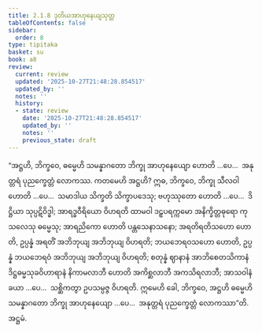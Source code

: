 ```yaml
---
title: 2.1.8 ဒုတိယအာဟုနေယျသုတ္တ
tableOfContents: false
sidebar:
  order: 8
type: tipitaka
basket: su
book: a8
review:
  current: review
  updated: '2025-10-27T21:48:28.854517'
  updated_by: ''
  notes: ''
  history:
  - state: review
    date: '2025-10-27T21:48:28.854517'
    updated_by: ''
    notes: ''
    previous_state: draft
---
```



<ReviewStatus review={frontmatter.review} showDetails={true} />

<HypothesisAnnotation frontmatter={frontmatter} />

<DynamicBreadcrumb />

<Division number="58" book="a8" e="ch" v="17" p="115">

<Paragraph number="608" book="a8">
“အဋ္ဌဟိ, ဘိက္ခဝေ, ဓမ္မေဟိ သမန္နာဂတော ဘိက္ခု အာဟုနေယျော ဟောတိ …ပေ…  အနုတ္တရံ ပုညက္ခေတ္တံ လောကဿ. ကတမေဟိ အဋ္ဌဟိ? ဣဓ, ဘိက္ခဝေ, ဘိက္ခု သီလဝါ ဟောတိ …ပေ…  သမာဒါယ သိက္ခတိ သိက္ခာပဒေသု; ဗဟုဿုတော ဟောတိ …ပေ…  ဒိဋ္ဌိယာ သုပ္ပဋိဝိဒ္ဓါ; အာရဒ္ဓဝီရိယော ဝိဟရတိ ထာမဝါ ဒဠှပရက္ကမော အနိက္ခိတ္တဓုရော ကုသလေသု ဓမ္မေသု; အာရညိကော ဟောတိ ပန္တသေနာသနော; အရတိရတိသဟော ဟောတိ, ဥပ္ပန္နံ အရတိံ အဘိဘုယျ အဘိဘုယျ ဝိဟရတိ; ဘယဘေရဝသဟော ဟောတိ, ဥပ္ပန္နံ ဘယဘေရဝံ အဘိဘုယျ အဘိဘုယျ ဝိဟရတိ; စတုန္နံ ဈာနာနံ အာဘိစေတသိကာနံ ဒိဋ္ဌဓမ္မသုခဝိဟာရာနံ နိကာမလာဘီ ဟောတိ အကိစ္ဆလာဘီ အကသိရလာဘီ; အာသဝါနံ ခယာ …ပေ…  သစ္ဆိကတွာ ဥပသမ္ပဇ္ဇ ဝိဟရတိ. ဣမေဟိ ခေါ, ဘိက္ခဝေ, အဋ္ဌဟိ ဓမ္မေဟိ သမန္နာဂတော ဘိက္ခု အာဟုနေယျော …ပေ…  အနုတ္တရံ ပုညက္ခေတ္တံ လောကဿာ”တိ.

</Paragraph>
</Division>

<Paragraph number="609" type="center" book="a8">
အဋ္ဌမံ.
</Paragraph>